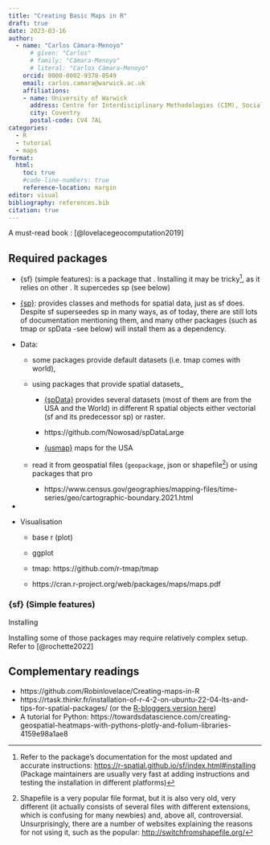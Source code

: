 ```yaml
---
title: "Creating Basic Maps in R"
draft: true
date: 2023-03-16
author:  
  - name: "Carlos Cámara-Menoyo"
      # given: "Carlos"
      # family: "Cámara-Menoyo"
      # literal: "Carlos Cámara-Menoyo"
    orcid: 0000-0002-9378-0549
    email: carlos.camara@warwick.ac.uk
    affiliations:
    - name: University of Warwick
      address: Centre for Interdisciplinary Methodologies (CIM), Social Sciences Building
      city: Coventry
      postal-code: CV4 7AL
categories:
  - R
  - tutorial
  - maps
format:
  html:
    toc: true
    #code-line-numbers: true
    reference-location: margin
editor: visual
bibliography: references.bib
citation: true
---
```


A must-read book : [@lovelacegeocomputation2019]

## Required packages

-   {sf} (simple features): is a package that . Installing it may be tricky[^1], as it relies on other . It supercedes sp (see below)

-   [{sp}](https://cran.r-project.org/web/packages/sp/index.html): provides classes and methods for spatial data, just as sf does. Despite sf superseedes sp in many ways, as of today, there are still lots of documentation mentioning them, and many other packages (such as tmap or spData -see below) will install them as a dependency.

-   Data:

    -   some packages provide default datasets (i.e. tmap comes with world),

    -   using packages that provide spatial datasets\_

        -   [{spData}](https://jakubnowosad.com/spData/) provides several datasets (most of them are from the USA and the World) in different R spatial objects either vectorial (sf and its predecessor sp) or raster.

        -   https://github.com/Nowosad/spDataLarge

        -   [{usmap}](https://usmap.dev/) maps for the USA

    -   read it from geospatial files (`geopackage`, json or shapefile[^2]) or using packages that pro

        -   https://www.census.gov/geographies/mapping-files/time-series/geo/cartographic-boundary.2021.html

-   

-   Visualisation

    -   base r (plot)

    -   ggplot

    -   tmap: https://github.com/r-tmap/tmap

    -   https://cran.r-project.org/web/packages/maps/maps.pdf

[^1]: Refer to the package's documentation for the most updated and accurate instructions: [https://r-spatial.github.io/sf/index.html#installing](https://r-spatial.github.io/sf/index.html#installinghttps://r-spatial.github.io/sf/index.html#installing) (Package maintainers are usually very fast at adding instructions and testing the installation in different platforms)

[^2]: Shapefile is a very popular file format, but it is also very old, very different (it actually consists of several files with different extensions, which is confusing for many newbies) and, above all, controversial. Unsurprisingly, there are a number of websites explaining the reasons for not using it, such as the popular: <http://switchfromshapefile.org/>

### {sf} (Simple features)

Installing

Installing some of those packages may require relatively complex setup. Refer to [@rochette2022]

## Complementary readings

-   https://github.com/Robinlovelace/Creating-maps-in-R
-   https://rtask.thinkr.fr/installation-of-r-4-2-on-ubuntu-22-04-lts-and-tips-for-spatial-packages/ (or the [R-bloggers version here](https://www.r-bloggers.com/2022/08/installation-of-r-4-2-on-ubuntu-22-04-1-lts-and-tips-for-spatial-packages/))
-   A tutorial for Python: https://towardsdatascience.com/creating-geospatial-heatmaps-with-pythons-plotly-and-folium-libraries-4159e98a1ae8

